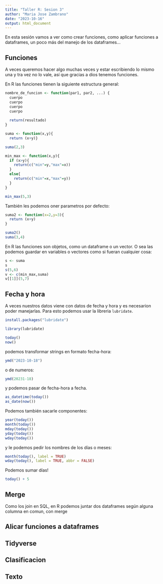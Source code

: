 ```yaml
---
title: "Taller R: Sesion 3"
author: "Maria Jose Zambrano"
date: "2023-10-16"
output: html_document
---
```


En esta sesión vamos a ver como crear funciones, como aplicar funciones a dataframes, un poco más del manejo de los dataframes...


## Funciones

A veces queremos hacer algo muchas veces y estar escribiendo lo mismo una y tra vez no lo vale, así que gracias a dios tenemos funciones.

En R las funciones tienen la siguiente estructura general:

```r

nombre_de_funcion <- function(par1, par2, ...) {
  cuerpo
  cuerpo
  cuerpo
  cuerpo
  
  return(resultado)
}
```

```r

suma <- function(x,y){
  return (x+y)}

suma(2,3)
```

```r
min_max <- function(x,y){
  if (x>y){
    return(c("min"=y,"max"=x))
  }
  else{
    return(c("min"=x,"max"=y))
  }
}

min_max(5,3)
```

También les podemos oner parametros por defecto:

```r
suma2 <- function(x=2,y=3){
  return (x+y)
}

suma2()
suma(3,4)
```



En R las funciones son objetos, como un dataframe o un vector. O sea las podemos guardar en variables o vectores como si fueran cualquier cosa:

```r
s <- suma
s
s(5,6)
v <- c(min_max,suma)
v[[1]](5,7)
```


## Fecha y hora

A veces nuestros datos viene con datos de fecha y hora y es necesarion poder manejarlas. Para esto podemos usar la libreria `lubridate`.

```r
install.packages("lubridate")
```

```r
library(lubridate)
```

```r
today()
now()
```

podemos transformar strings en formato fecha-hora:

```r
ymd("2023-10-18")
```

o de numeros:
```r
ymd(20231-18)
```

y podemos pasar de fecha-hora a fecha.

```r
as_datetime(today())
as_date(now())
```

Podemos también sacarle componentes:
```r
year(today())
month(today())
mday(today())
yday(today())
wday(today())
```
y le podemos pedir los nombres de los días o meses:
```r
month(today(), label = TRUE)
wday(today(), label = TRUE, abbr = FALSE)
```
Podemos sumar días!

```r
today() + 5
```
## Merge
Como los join en SQL, en R podemos juntar dos dataframes según alguna columna en comun, con merge

## Alicar funciones a dataframes


## Tidyverse

## Clasificacion

## Texto